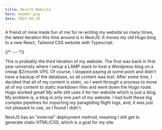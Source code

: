 ```yaml
---
title: NextJS Website
hero: header.png
date: 2023-06-10
---
```


A friend of mine made fun of me for re-writing my website so many times, the latest iteration this time around
is in NextJS.  It moves my old Hugo blog to a new React, Tailwind CSS website with Typescript.

{/* --- */}

This is *probably* the third iteration of my website.  The first was back in first year university where I setup
a LAMP stack to host a Wordpress blog on a cheap $2/month VPS.  Of course, I stopped paying at some point and didn't have a backup
of the database, so all content was lost.  After some time, I decided that all of my content is static, so I went through a process
to move all of my content to static markdown files and went down the Hugo route.  Hugo worked great! My wife still uses it for her
website which is just a blog.  My problem is, a blog is only one part of my website.  I had built these big complex pipelines for 
importing my paragliding flight logs, and, it was just not pleasant to use, so I found I didn't.

NextJS has an "external" deployment method, meaning I still get to generate static HTML/CSS, which is a goal for my site.
